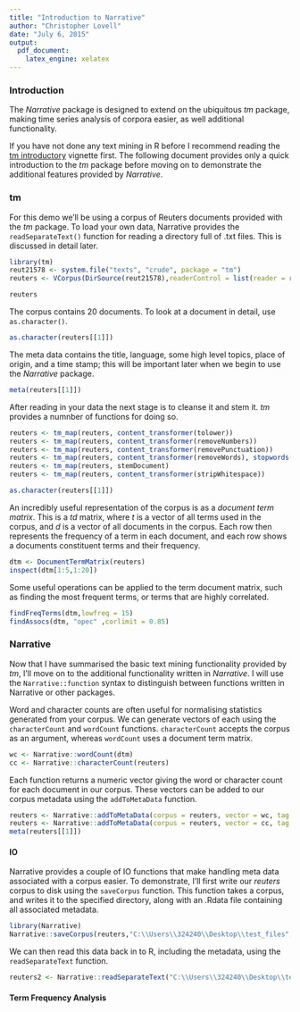 ---
title: "Introduction to Narrative"
author: "Christopher Lovell"
date: "July 6, 2015"
output: 
  pdf_document: 
    latex_engine: xelatex
---

### Introduction
The *Narrative* package is designed to extend on the ubiquitous *tm* package, making time series analysis of corpora easier, as well additional functionality.

If you have not done any text mining in R before I recommend reading the [tm introductory](http://cran.r-project.org/web/packages/tm/vignettes/tm.pdf) vignette first. The following document provides only a quick introduction to the *tm* package before moving on to demonstrate the additional features provided by *Narrative*. 


### tm
For this demo we'll be using a corpus of Reuters documents provided with the *tm* package. To load your own data, Narrative provides the `readSeparateText()` function for reading a directory full of .txt files. This is discussed in detail later.

```{r}
library(tm)
reut21578 <- system.file("texts", "crude", package = "tm")
reuters <- VCorpus(DirSource(reut21578),readerControl = list(reader = readReut21578XMLasPlain))
```

```{r}
reuters
```

The corpus contains 20 documents. To look at a document in detail, use `as.character()`.

```{r}
as.character(reuters[[1]])
```

The meta data contains the title, language, some high level topics, place of origin, and a time stamp; this will be important later when we begin to use the *Narrative* package.

```{r}
meta(reuters[[1]])
```

After reading in your data the next stage is to cleanse it and stem it. *tm* provides a numnber of functions for doing so. 

```{r}
reuters <- tm_map(reuters, content_transformer(tolower))
reuters <- tm_map(reuters, content_transformer(removeNumbers))
reuters <- tm_map(reuters, content_transformer(removePunctuation))
reuters <- tm_map(reuters, content_transformer(removeWords), stopwords("english"))
reuters <- tm_map(reuters, stemDocument)
reuters <- tm_map(reuters, content_transformer(stripWhitespace))
```

```{r}
as.character(reuters[[1]])
```

An incredibly useful representation of the corpus is as a *document term matrix*. This is a $td$ matrix, where $t$ is a vector of all terms used in the corpus, and $d$ is a vector of all documents in the corpus. Each row then represents the frequency of a term in each document, and each row shows a documents constituent terms and their frequency.

```{r}
dtm <- DocumentTermMatrix(reuters)
inspect(dtm[1:5,1:20])
```

Some useful operations can be applied to the term document matrix, such as finding the most frequent terms, or terms that are highly correlated.

```{r}
findFreqTerms(dtm,lowfreq = 15)
findAssocs(dtm, "opec" ,corlimit = 0.85)
```


### Narrative
Now that I have summarised the basic text mining functionality provided by *tm*, I'll move on to the additional functionality written in *Narrative*. I will use the `Narrative::function` syntax to distinguish between functions written in Narrative or other packages.

Word and character counts are often useful for normalising statistics generated from your corpus. We can generate vectors of each using the `characterCount` and `wordCount` functions. `characterCount` accepts the corpus as an argument, whereas `wordCount` uses a document term matrix.

```{r}
wc <- Narrative::wordCount(dtm)
cc <- Narrative::characterCount(reuters)
```

Each function returns a numeric vector giving the word or character count for each document in our corpus. These vectors can be added to our corpus metadata using the `addToMetaData` function.

```{r}
reuters <- Narrative::addToMetaData(corpus = reuters, vector = wc, tag = "word_count")
reuters <- Narrative::addToMetaData(corpus = reuters, vector = cc, tag = "character_count")
meta(reuters[[1]])
```

#### IO
Narrative provides a couple of IO functions that make handling meta data associated with a corpus easier. To demonstrate, I'll first write our *reuters* corpus to disk using the `saveCorpus` function. This function takes a corpus, and writes it to the specified directory, along with an .Rdata file containing all associated metadata.

```{r}
library(Narrative)
Narrative::saveCorpus(reuters,"C:\\Users\\324240\\Desktop\\test_files", save_metadata = T)
```

We can then read this data back in to R, including the metadata, using the `readSeparateText` function.

```{r}
reuters2 <- Narrative::readSeparateText("C:\\Users\\324240\\Desktop\\test_files",load_metadata = T,metadata_filename = "reuters_metadata.RDS")
```


#### Term Frequency Analysis

















